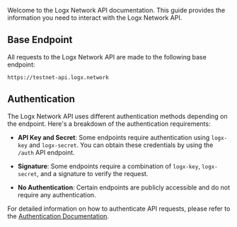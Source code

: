 Welcome to the Logx Network API documentation. This guide provides the information you need to interact with the Logx Network API.

## Base Endpoint

All requests to the Logx Network API are made to the following base endpoint:

`https://testnet-api.logx.network`

## Authentication

The Logx Network API uses different authentication methods depending on the endpoint. Here's a breakdown of the authentication requirements:

-   **API Key and Secret**: Some endpoints require authentication using `logx-key` and `logx-secret`. You can obtain these credentials by using the `/auth` API endpoint.

-   **Signature**: Some endpoints require a combination of `logx-key`, `logx-secret`, and a signature to verify the request.

-   **No Authentication**: Certain endpoints are publicly accessible and do not require any authentication.

For detailed information on how to authenticate API requests, please refer to the [Authentication Documentation](/user-flows/authentication).
